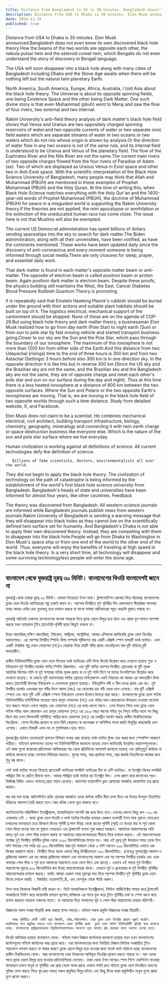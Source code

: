 ```yaml
---
title: Distance from Bangladesh to US is 30 minutes. Bangladesh doesn't know its own theory
description: Distance from USA to Dhaka is 30 minutes. Elon Musk announced.Bangladesh does not even know its own  discovered  black hole theory.How the beams of the two worlds are opposite each other, the nebula pulsar twin and the asteroid comet twin, which Bengalis do not even understand the story of discovery in Bengali language.
date: 2024-11-19
published: true
---
```


Distance from USA to Dhaka is 30 minutes. Elon Musk announced.Bangladesh does not even know its own  discovered  black hole theory.How the beams of the two worlds are opposite each other, the nebula pulsar twin and the asteroid comet twin, which Bengalis do not even understand the story of discovery in Bengali language.

The USA will soon disappear into a black hole along with many cities of Bangladesh including Dhaka and the Stone Age awaits when there will be nothing left but the natural twin planetary Earth.

North America, South America, Europe, Africa, Australia, I told Asia about the black hole theory. The Universe is about its opposite spinning fields, one being Existence Space and the other being Dark Matter. One such divine story is that even Muhammad (pbuh) went to Meraj and saw the flow of four rivers, two external and two internal.

Rakim University's anti-field theory analysis of dark matter's black hole field shows that Venus and Uranus are two oppositely charged spinning reservoirs of water.and two opposite currents of water or two separate ionic field waters which are separate streams of water in two oceans or two waters which do not mix whose origin is shown by analysis.Or the direction of water flow in any two oceans is not of the same rule, and its internal field is understood to be Uranus and Venus of the planetary field.  The flow of the Euphrates River and the Nile River are not the same.The current main rivers of two opposite charges flowed from the four rivers of Paradise of Adam (as). Two of which are displayed as Uranus Venus in Exist space and other two in Anti-Exist space. With the scientific interpretation of the Black Hole Science University of Bangladesh, many people may think that Allah and Muhammad (PBUH) are mentioned in these examples of Prophet Mohammad (PBUH) and the Holy Quran.
At the time of writing this, when Black Hole Science matches everything with the Holy Qur'an and the 1400-year-old words of Prophet Muhammad (PBUH), the doctrine of Muhammad (PBUH) for peace in a misguided world is supporting the Rakim University theory.If the theories are not applied, the mini apocalypse or annihilation or the extinction of the uneducated human race has come close. The issue here is not that Muslims will also be exempted. 

The current US Democrat administration has spent billions of dollars sending spaceships into the sky to search for dark matter.The Biden administration, along with all their universities, have been notified, as have the continents mentioned. These works have been updated daily since the discovery of anti-coronavirus and every moment someone is being informed through social media.There are only closures for sleep, prayer, and essential daily work.

That dark matter is found in each matter's opposite matter beam or anti-matter. The opposite of electron beam is called positron beam or proton beam. Again positron dark matter is electron beam.
Despite these proofs, the physics building still maintains the West, the East. Cancer Diabetes Blood Pressure Rubbish Quantum Theory is promoting. 

It is repeatedly said that Einstein Hawking Planck's rubbish should be buried under the ground with their actions and suitable plant habitats should be built on top of it.
The logistics electrical, mechanical support of the cantonment should be stopped. None of these are on the agenda of COP-29.But using black hole theory and dark matter theory, a businessman Elon Musk realized how to go from day earth (Pole Star) to night earth (Sun) or from sun to pole star by fast moving vehicle and started transport business. going.Closer to our sky are the Sun and the Pole Star, which pass through the boundary of our ionosphere. The maximum of this ionosphere is not more than 1200 km from either side of the Earth.And this distance from two Udayachal (risings) time to the end of three hours is 300 km and from two Astachal (Settings) 3 hours before also 300 km is in one direction sky. In the opposite direction it is like this but in reverse 300 km.(Since the US sky and the Brazilian sky are not the same, and the Brazilian sky and the Bangladesh sky are not the same, they are of opposite charge and meet each other's pole star and sun on our surface during the day and night). Thus at this time there is a less heated ionosphere at a distance of 600 km between the two opposite surfaces.
Where the Sun and Polaris or the two opposite Earth's ionospheres are moving. That is, we are moving in the black hole field of two opposite worlds through such a time distance.  Study from detailed website, X, and Facebook.

Elon Musk does not claim to be a scientist. He combines mechanical electrical, civil architect, building transport infrastructure, biology, chemistry, geography, mineralogy and connecting it with twin earth charge or space destruction business like everyone else.
Which is the nature of the sun and pole star surface where we live everyday.

Human civilization is working against all definitions of science. All current technologies defy the definition of science.

       Billions of fake scientists, doctors, environmentalists all over the world.
They did not begin to apply the black hole theory. The civilization of technology on the path of catastrophe is being informed by the establishment of the world's first black hole science university from Bangladesh. Bangladesh's heads of state and universities have been informed for almost four years, like other countries.
Feedback

The theory was discovered from Bangladesh. All western science journals are informed while Bangladeshi journals publish news from western journals.Rakim University of Bangladesh is sending a warning message that they will disappear into black holes as they cannot live on the scientifically defined twin surface set for humanity. And Bangladesh's Dhaka is not able to apply their own discovered theory. Instead, they are competing with them to disappear into the black hole.People will go from Dhaka to Washington in Elon Musk's space ship or from one end of the world to the other end of the world. Thus, everyone will enjoy the benefits of traveling at high speed in the black hole theory. In a very short time, all technology will disappear and some surviving technologyless people will enter the stone age.

---

## বাংলাদেশ থেকে যুক্তরাষ্ট্র দূরত্ব ৩০ মিনিট। বাংলাদেশের থিওরি বাংলাদেশই জানে না

যুক্তরাষ্ট্র থেকে ঢাকার দূরত্ব ৩০ মিনিট। ঘোষনা দিয়েছেন ইলন মাস্ক। ট্রান্সপোর্টেশন কোথায় গিয়ে দাঁড়াচ্ছে বাংলাদেশের ব্ল‍্যাক হোল থিওরি আবিস্কারের গল্প ঢাকাই জানে না। পরস্পর বিপরীতে দুই পৃথিবীর বিম কেমনভাবে নীহারিকা পালসার হচ্ছে আবার এস্টর য়েড ধুমকেতু হয়ে চলাচল করছে যা বাংলা ভাষায় আবিস্কারের গল্পও বাঙালি বুঝতে পারছে না। 

যুক্তরাষ্ট্র অচিরেই ঢাকাসহ বাংলাদেশের অনেক শহরকে নিয়ে ব্ল‍্যাক হোলে বিলুপ্ত হয়ে যাবে এবং প্রস্তর যুগ সামনে অপেক্ষা করছে যখন ন‍্যাচারাল টুইন প্ল‍্যানেটারি পৃথিবী ছাড়া কিছুই থাকবে না।

উত্তর আমেরিকা,দক্ষিণ আমেরিকা, ইউরোপ, আফ্রিকা, অস্ট্রেলিয়া, আমার এশিয়াকে জানিয়েছি ব্ল‍্যাক হোল থিওরির আদ‍্যোপান্ত। এর পরস্পর বিপরীত স্পিনিং ফিল্ড সম্পর্কে সৃষ্টিজগত যার একটি এক্সিস্ট স্পেস অপরটি ডার্ক ম‍্যাটার। এমন একটি ঐশ্বরিক গল্প যেমন মোহাম্মদ (সা:)ও মেরাজে গিয়ে চারটি নদীর প্রবাহ দেখেছিলেন যার দুটি বাহ‍্যিক,দুটি অভ‍‍্যন্তরীণ।

রাকীম ইউনিভার্সিটির  ব্ল‍্যাক হোল হোল ফিল্ডের  ডার্ক ম‍্যাটারের এন্টি ফিল্ড থিওরি বিশ্লেষণ করে দেখানো হয়েছে শুক্র ও ইউরেনাস দুই বিপরীত চার্জের পানির স্পিনিং রিজার্ভার। এবং  দুটি পানির পরস্পর বিপরীত স্রোতধারা বা দুটি পৃথক  আয়নিক ফিল্ডের পানি যা দুই সাগরের পানির পৃথক প্রবাহ বা যে দুই পানি মিশে না যাদের উৎপত্তিস্হল বিশ্লেষন করে দেখানো হয়েছে। বা কোনো দুটি মহাসাগরের পানির স্রোতের ডাইরেকশন একই নিয়মের নয় আবার এর অভ‍্যন্তরীণ ফিল্ড বলতে প্ল‍্যানেটারী ফিল্ডের ইউরেনাস ও ভেনাসকে বুঝানো হয়েছে।  ইউফ্রেটিস নদী ও  নীল নদের প্রবাহ এক নয়।
দুই বিপরীত চার্জের এখনকার মূল নদীর উৎস  আদম (আ:) এর বেহেস্তের চার নদী থেকে চলে এসেছে। যার দুটি এক্সিস্ট স্পেসে এবং অন‍্য দুটি এন্টি এক্সিস্ট স্পেসে ইউরেনাস ভ‍েনাস হিসাবে ডিসপ্লে করা আছে। বাংলাদেশের ব্ল‍্যাক হোল সাইন্স ইউনিভার্সিটির সাইন্টিফিক ব‍্যাখ‍্যার সাথে রাসূল মোহাম্মদ (সা:) এবং পবিত্র আল কোরআনের উদাহরন দেওয়ায় অনেকে মনে করতে পারেন এসবে আল্লাহ এবং  মোহাম্মদ (সা:) এর কথা কেনো আসে।  এসব লিখতে গিয়ে যখন ব্ল‍্যাক হোল সাইন্স পবিত্র আল কোরআন এবং রাসূল মোহাম্মদ (সা:) এর ১৪০০ বছর আগের পবিত্র মুখ নিসৃত বাণীর সাথে সব কিছু মিলে যায় তখন বিপথগামী পৃথিবীতে শান্তির জন‍্য  মোহাম্মদ (সা:) এর ডকট্রিন সমর্থন করছে রাকীম বিশ্ববিদ্যালয়ের থিওরিকে। যেসব থিওরির প্রয়োগ না হলে মিনি কেয়ামত বা ধ্বংসযজ্ঞ বা অশিক্ষিত মানব জাতি বিলুপ্তির কাছাকাছি চলে এসেছে। এখানে বিষয়টি এমন নয় যে মুসলিমরাও ছাড় পাবে। 

যুক্তরাষ্ট্রের বর্তমান ডেমোক্র‍্যাট প্রশাসন বিলিয়ন ডলার খরচ করেছে ডার্ক ম‍্যাটার খুঁজে বেড় করার জন‍্য স্পেসশিপ আকাশে পাঠিয়ে। বাইডেন প্রশাসনসহ তাদের সব ইউনিভার্সিটিকে জানানো হয়েছে যেমন জানিয়েছি উল্লেখিত মহাদেশগুলোকে। এই কাজ গুলো করোনার প্রতিষেধক আবিস্কারের পর থেকে প্রতিদিনের আপডেট জানানো হয়েছে এবং প্রতিমুহুর্ত কাউকে না কাউকে জানানো হচ্ছে সোশ‍্যাল মিডিয়ার মাধ‍্যমে।  ঘুমের সময়, আর প্রার্থনার সময়, আর জরুরি নিত‍্যদিনের কাজের জন‍্য শুধু বন্ধ থাকে।

সেই ডার্ক ম‍্যাটার পাওয়া গিয়েছে  প্রত‍্যেকটি ম‍্যাটারের অপজিট ম‍্যাটারের বিম বা  এন্টি ম‍্যাটারে। যা ইলেক্ট্রন বিমের অপজিট পজিট্রন বিম বা প্রোটন বিমকে বলে। আবার পজিট্রন ডার্ক ম‍্যাটার হয় ইলেক্ট্রন বিম। এসব প্রমাণ করে জানানোর পরও ফিজিক্স বিল্ডিং এখনও পাশ্চাত্য,প্রাচ‍্য বহাল রেখেছে। ক‍্যানসার ডায়াবেটিস ব্লাড প্রেসারের আবর্জনা কোয়ান্টাম তত্ব প্রচার করছে। 

বার বার বলা হচ্ছে আইনস্টাইন হকিং প্ল‍্যাঙ্কের  আবর্জনা ওদের কর্মসহ মাটির নীচে চাপা দিয়ে ওর উপরে উপযুক্ত বিন‍্যাসিত উদ্ভিদের আবাসন তৈরি করতে হবে।আর খনিজ থেকে দূরে থাকতে হবে।

ক‍্যান্টনমেন্টের লজিস্টিকস ইলেক্ট্রিক‍্যাল, ম‍্যাকানিক‍্যাল সাপোর্ট বন্ধ করে দিতে হবে।এসবের কোনো কিছু কপ -২৯ এর এজেন্ডায় নেই । অথচ ব্ল‍্যাক হোল থিওরি ও ডার্ক ম‍্যাটার থিওরির ব‍্যবহার একজন ব‍্যবসায়ী ইলন মাস্ক বুঝতে পেরে দ্রুত চলাচলের যানবাহনে চড়ে কিভাবে দিনের পৃথিবী (পোল স্টার) থেকে রাতের পৃথিবী (সূর্য) তে যাওয়া যায় বা সূর্য থেকে পোল স্টারে যাওয়া যায় তা বুঝতে পেরেছেন এবং ট্রান্সপোর্ট ব‍্যবসা শুরু করতে যাচ্ছেন।
আমাদের আকাশপথের অতি কাছে সূর্য এবং  পোল স্টার চলাচল করছে যা আমাদের আয়নোস্ফেয়ারের সীমানা দিয়ে চলাচল করছে। এই আয়নোস্ফেয়ার সর্বোচ্চ দুই বিপরীত পৃথিবীর দুদিক থেকে ১২০০ কিলোমিটারের উপরে নয়। আর এই দূরত্ব দুই উদয়াচল সময় থেকে তিন ঘন্টা সময়ের শেষ পর্যন্ত  হয় ৩০০ কিলোমিটার আর দুই অস্তাচল থেকে ৩ ঘন্টা আগেও  ৩০০ কিলোমিটার এভাবে এক দিকের আকাশে থাকে। বিপরীত দিকে থাকে এভাবে কিন্তু বিপরীতভাবে ৩০০ কিলোমিটার। (যেহেতু যুক্তরাষ্ট্রের আকাশ ও ব্রাজিলের আকাশ এক নয় আবার ব্রাজিলের আকাশ এবং বাংলাদেশের আকাশ এক নয় পরস্পর বিপরীত চার্জের এবং একে অপরের পোল স্টার ও সূর্য হয়ে আমাদের সারফেসে দেখা মেলে  দিনে এবং রাতে)। এভাবে এই সময়ে দুই বিপরীত সারফেসের দূরত্বে ৬০০ কিলোমিটার কম উত্তপ্ত আয়নোস্ফেয়ার থাকে।
যেখানে সূর্য ও ধ্রুবতারার বা দুই বিপরীত পৃথিবীর আয়নোস্ফেয়ার চলাচল করছে। অর্থাৎ আমরা এরকম সময় দূরত্বের মধ‍্য দিয়ে পরস্পর বিপরীত দুই পৃথিবীর ব্ল‍্যাক হোল ফিল্ডে চলাচল করছি ।  বিস্তারিত ওয়েবসাইট,X, এবং ফেসবুক  থেকে স্টাডি করুন।

ইলন মাস্ক নিজেকে বিজ্ঞানী দাবী করেন না। তিনি ম‍্যাকানিক‍্যাল ইলেক্ট্রিক‍্যাল, সিভিল আর্কিটেক্টের সমন্বয় করে ট্রান্সপোর্ট অবকাঠমো নির্মাণ করে বায়োলজি রসায়ন ভূগোল,খনিজকে এর সাথে যুক্ত করে  টুইন পৃথিবীর চার্জ বা স্পেস ধ্বংস করে ব‍্যবসা করছেন অন‍্যান‍্য সকলের মতো। যা আমাদের নিত‍্য বসবাসের সূর্য ও পোল স্টার সারফেসের ন‍্যাচার পরিপন্হী।

বিজ্ঞানের সকল সংজ্ঞা বিরোধী কাজ করছে মানব সভ‍্যতা। বর্তমান সকল প্রযুক্তি বিজ্ঞানের সংজ্ঞা বিরোধী।

       সমগ্র পৃথিবীতে কোটি কোটি ভূয়া বিজ্ঞানী, ডক্টর,পরিবেশবিদ। তারা ব্ল‍্যাক হোল থিওরির প্রয়োগ শুরুই করেনি। মহাবিপদের পথে প্রযুক্তির সভ‍্যতা যখন বাংলাদেশ থেকে পৃথিবীর প্রথম  ব্ল‍্যাক হোল সাইন্স ইউনিভার্সিটি প্রতিষ্ঠা করে জানানো হচ্ছে। বাংলাদেশের রাষ্ট্রপ্রধানদেরসহ বিশ্ববিদ্যালয়গলোকেও জানানো হয়ে আসছে প্রায় চারবছর যাবত অন‍্যান‍্য দেশের মতো।

থিওরি আবিস্কার হয়েছে বাংলাদেশ থেকে। পশ্চিমা সকল বিজ্ঞান জার্নালকে জানানো হয়েছে যখন  তখন বাংলাদেশের জার্নালগুলো পশ্চিমা জার্নালের খবর প্রচার করে। ওরা মানবসভ‍্যতার জন‍্য নির্ধারিত বিজ্ঞান ভিত্তিক সংজ্ঞায়িত টুইন সারফেসে বসবাস করতে না পারার কারণে ব্ল‍্যাক হোলে বিলুপ্ত হয়ে যাওয়ার জন‍‍্য সতর্ক বার্তা পাঠানো হচ্ছে বাংলাদেশের রাকীম বিশ্ববিদ্যালয় থেকে। আর বাংলাদেশের ঢাকা নিজেদের আবিস্কৃত থিওরির প্রয়োগ করতে পারছে না। বরং ওদের সাথে ব্ল‍্যাক হোলে বিলুপ্ত হয়ে যাওয়ার প্রতিযোগিতায় নেমেছে।
ঢাকা থেকে ইলন মাস্কের স্পেস শিপে ওয়াশিংটন  যাওয়ার যানবাহনে চলবে মানুষ বা পৃথিবীর এক প্রান্ত থেকে অপর প্রান্তে এভাবে সবাই দ্রুত গতিতে ব্ল‍্যাক হোল থিওরিতে ভ্রমণের সুবিধা ভোগ করতে গিয়ে খুব দ্রুত সময়ে সকল প্রযুক্তির বিলুপ্ত ঘটাবে এবং কিছু টিকে থাকা প্রযুক্তিহীন মানুষ গুলো প্রস্তর যুগে প্রবেশ করবে।
